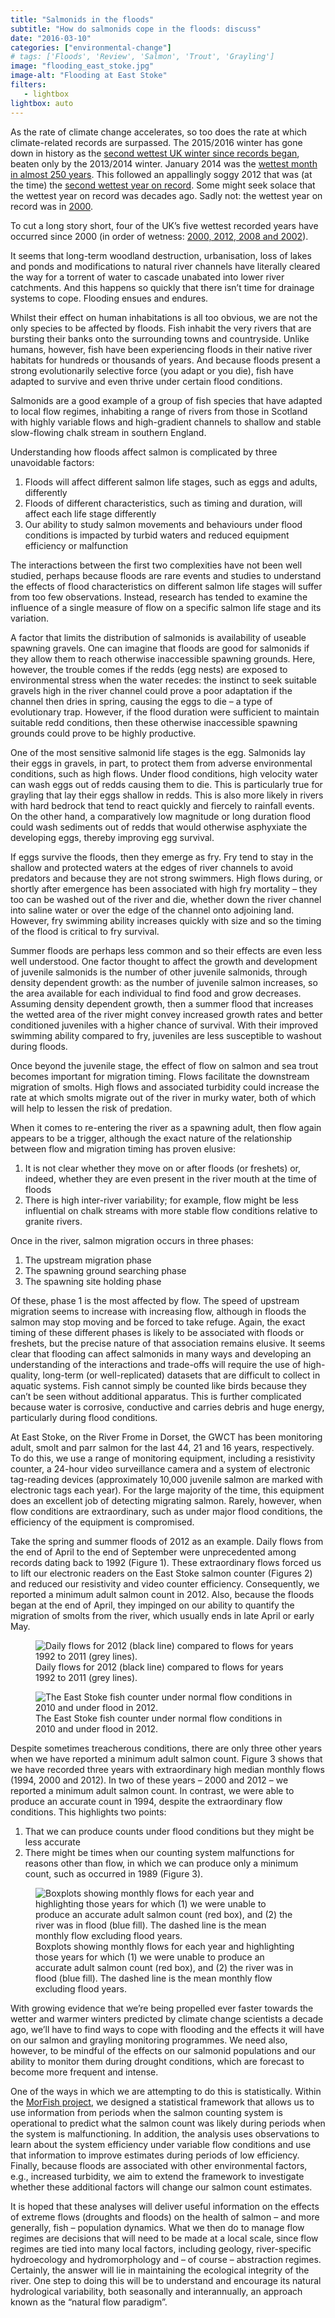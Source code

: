 ```yaml
---
title: "Salmonids in the floods"
subtitle: "How do salmonids cope in the floods: discuss"
date: "2016-03-10"
categories: ["environmental-change"]
# tags: ['Floods', 'Review', 'Salmon', 'Trout', 'Grayling']
image: "flooding_east_stoke.jpg"
image-alt: "Flooding at East Stoke"
filters:
   - lightbox
lightbox: auto
---
```


As the rate of climate change accelerates, so too does the rate at which climate-related records are surpassed. The 2015/2016 winter has gone down in history as the [second wettest UK winter since records began](http://www.metoffice.gov.uk/news/releases/2016/winter-statistics), beaten only by the 2013/2014 winter. January 2014 was the [wettest month in almost 250 years](http://www.bbc.co.uk/news/uk-25963002). This followed an appallingly soggy 2012 that was (at the time) the [second wettest year on record](http://www.bbc.co.uk/news/uk-20893308). Some might seek solace that the wettest year on record was decades ago. Sadly not: the wettest year on record was in [2000](http://www.metoffice.gov.uk/climate/uk/interesting/apr2000recordrain.html).

To cut a long story short, four of the UK's five wettest recorded years have occurred since 2000 (in order of wetness: [2000, 2012, 2008 and 2002](http://www.metoffice.gov.uk/news/releases/archive/2013/2012-weather-statistics)).

It seems that long-term woodland destruction, urbanisation, loss of lakes and ponds and modifications to natural river channels have literally cleared the way for a torrent of water to cascade unabated into lower river catchments. And this happens so quickly that there isn't time for drainage systems to cope. Flooding ensues and endures.

Whilst their effect on human inhabitations is all too obvious, we are not the only species to be affected by floods. Fish inhabit the very rivers that are bursting their banks onto the surrounding towns and countryside. Unlike humans, however, fish have been experiencing floods in their native river habitats for hundreds or thousands of years. And because floods present a strong evolutionarily selective force (you adapt or you die), fish have adapted to survive and even thrive under certain flood conditions.

Salmonids are a good example of a group of fish species that have adapted to local flow regimes, inhabiting a range of rivers from those in Scotland with highly variable flows and high-gradient channels to shallow and stable slow-flowing chalk stream in southern England.

Understanding how floods affect salmon is complicated by three unavoidable factors:

1.  Floods will affect different salmon life stages, such as eggs and adults, differently
2.  Floods of different characteristics, such as timing and duration, will affect each life stage differently
3.  Our ability to study salmon movements and behaviours under flood conditions is impacted by turbid waters and reduced equipment efficiency or malfunction

The interactions between the first two complexities have not been well studied, perhaps because floods are rare events and studies to understand the effects of flood characteristics on different salmon life stages will suffer from too few observations. Instead, research has tended to examine the influence of a single measure of flow on a specific salmon life stage and its variation.

A factor that limits the distribution of salmonids is availability of useable spawning gravels. One can imagine that floods are good for salmonids if they allow them to reach otherwise inaccessible spawning grounds. Here, however, the trouble comes if the redds (egg nests) are exposed to environmental stress when the water recedes: the instinct to seek suitable gravels high in the river channel could prove a poor adaptation if the channel then dries in spring, causing the eggs to die -- a type of evolutionary trap. However, if the flood duration were sufficient to maintain suitable redd conditions, then these otherwise inaccessible spawning grounds could prove to be highly productive.

One of the most sensitive salmonid life stages is the egg. Salmonids lay their eggs in gravels, in part, to protect them from adverse environmental conditions, such as high flows. Under flood conditions, high velocity water can wash eggs out of redds causing them to die. This is particularly true for grayling that lay their eggs shallow in redds. This is also more likely in rivers with hard bedrock that tend to react quickly and fiercely to rainfall events. On the other hand, a comparatively low magnitude or long duration flood could wash sediments out of redds that would otherwise asphyxiate the developing eggs, thereby improving egg survival.

If eggs survive the floods, then they emerge as fry. Fry tend to stay in the shallow and protected waters at the edges of river channels to avoid predators and because they are not strong swimmers. High flows during, or shortly after emergence has been associated with high fry mortality -- they too can be washed out of the river and die, whether down the river channel into saline water or over the edge of the channel onto adjoining land. However, fry swimming ability increases quickly with size and so the timing of the flood is critical to fry survival.

Summer floods are perhaps less common and so their effects are even less well understood. One factor thought to affect the growth and development of juvenile salmonids is the number of other juvenile salmonids, through density dependent growth: as the number of juvenile salmon increases, so the area available for each individual to find food and grow decreases. Assuming density dependent growth, then a summer flood that increases the wetted area of the river might convey increased growth rates and better conditioned juveniles with a higher chance of survival. With their improved swimming ability compared to fry, juveniles are less susceptible to washout during floods.

Once beyond the juvenile stage, the effect of flow on salmon and sea trout becomes important for migration timing. Flows facilitate the downstream migration of smolts. High flows and associated turbidity could increase the rate at which smolts migrate out of the river in murky water, both of which will help to lessen the risk of predation.

When it comes to re-entering the river as a spawning adult, then flow again appears to be a trigger, although the exact nature of the relationship between flow and migration timing has proven elusive:

1.  It is not clear whether they move on or after floods (or freshets) or, indeed, whether they are even present in the river mouth at the time of floods
2.  There is high inter-river variability; for example, flow might be less influential on chalk streams with more stable flow conditions relative to granite rivers.

Once in the river, salmon migration occurs in three phases:

1.  The upstream migration phase
2.  The spawning ground searching phase
3.  The spawning site holding phase

Of these, phase 1 is the most affected by flow. The speed of upstream migration seems to increase with increasing flow, although in floods the salmon may stop moving and be forced to take refuge. Again, the exact timing of these different phases is likely to be associated with floods or freshets, but the precise nature of that association remains elusive. It seems clear that flooding can affect salmonids in many ways and developing an understanding of the interactions and trade-offs will require the use of high-quality, long-term (or well-replicated) datasets that are difficult to collect in aquatic systems. Fish cannot simply be counted like birds because they can't be seen without additional apparatus. This is further complicated because water is corrosive, conductive and carries debris and huge energy, particularly during flood conditions.

At East Stoke, on the River Frome in Dorset, the GWCT has been monitoring adult, smolt and parr salmon for the last 44, 21 and 16 years, respectively. To do this, we use a range of monitoring equipment, including a resistivity counter, a 24-hour video surveillance camera and a system of electronic tag-reading devices (approximately 10,000 juvenile salmon are marked with electronic tags each year). For the large majority of the time, this equipment does an excellent job of detecting migrating salmon. Rarely, however, when flow conditions are extraordinary, such as under major flood conditions, the efficiency of the equipment is compromised.

Take the spring and summer floods of 2012 as an example. Daily flows from the end of April to the end of September were unprecedented among records dating back to 1992 (Figure 1). These extraordinary flows forced us to lift our electronic readers on the East Stoke salmon counter (Figures 2) and reduced our resistivity and video counter efficiency. Consequently, we reported a minimum adult salmon count in 2012. Also, because the floods began at the end of April, they impinged on our ability to quantify the migration of smolts from the river, which usually ends in late April or early May.

![Daily flows for 2012 (black line) compared to flows for years 1992 to 2011 (grey lines).](Fig1.png)

![The East Stoke fish counter under normal flow conditions in 2010 and under flood in 2012.](Fig2.png)

Despite sometimes treacherous conditions, there are only three other years when we have reported a minimum adult salmon count. Figure 3 shows that we have recorded three years with extraordinary high median monthly flows (1994, 2000 and 2012). In two of these years -- 2000 and 2012 -- we reported a minimum adult salmon count. In contrast, we were able to produce an accurate count in 1994, despite the extraordinary flow conditions. This highlights two points:

1.  That we can produce counts under flood conditions but they might be less accurate
2.  There might be times when our counting system malfunctions for reasons other than flow, in which we can produce only a minimum count, such as occurred in 1989 (Figure 3).

![Boxplots showing monthly flows for each year and highlighting those years for which (1) we were unable to produce an accurate adult salmon count (red box), and (2) the river was in flood (blue fill). The dashed line is the mean monthly flow excluding flood years.](Fig3.png)

With growing evidence that we're being propelled ever faster towards the wetter and warmer winters predicted by climate change scientists a decade ago, we'll have to find ways to cope with flooding and the effects it will have on our salmon and grayling monitoring programmes. We need also, however, to be mindful of the effects on our salmonid populations and our ability to monitor them during drought conditions, which are forecast to become more frequent and intense.

One of the ways in which we are attempting to do this is statistically. Within the [MorFish project](https://www.gwct.org.uk/fishing/research/morfish/), we designed a statistical framework that allows us to use information from periods when the salmon counting system is operational to predict what the salmon count was likely during periods when the system is malfunctioning. In addition, the analysis uses observations to learn about the system efficiency under variable flow conditions and use that information to improve estimates during periods of low efficiency. Finally, because floods are associated with other environmental factors, e.g., increased turbidity, we aim to extend the framework to investigate whether these additional factors will change our salmon count estimates.

It is hoped that these analyses will deliver useful information on the effects of extreme flows (droughts and floods) on the health of salmon -- and more generally, fish -- population dynamics. What we then do to manage flow regimes are decisions that will need to be made at a local scale, since flow regimes are tied into many local factors, including geology, river-specific hydroecology and hydromorphology and -- of course -- abstraction regimes. Certainly, the answer will lie in maintaining the ecological integrity of the river. One step to doing this will be to understand and encourage its natural hydrological variability, both seasonally and interannually, an approach known as the "natural flow paradigm".
